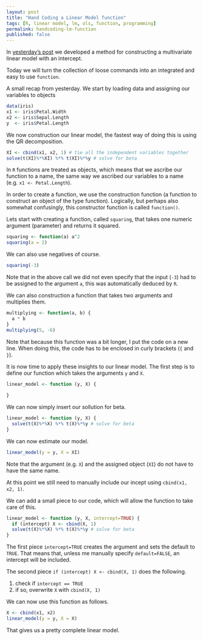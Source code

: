 ```yaml
---
layout: post
title: "Hand Coding a Linear Model function"
tags: [R, linear model, lm, ols, function, programming]
permalink: handcoding-lm-function
published: false
---
```


In [yesterday's post](/handcoding-lm) we developed a method for constructing a multivariate linear model with an intercept.

Today we will turn the collection of loose commands into an integrated and easy to use `function`.

A small recap from yesterday. We start by loading data and assigning our variables to objects

```r
data(iris)
x1 <- iris$Petal.Width
x2 <- iris$Sepal.Length
y  <- iris$Petal.Length
```

We now construction our linear model, the fastest way of doing this is using the QR decomposition.

```r
XI <- cbind(x1, x2, 1) # tie all the independent variables together
solve(t(XI)%*%XI) %*% t(XI)%*%y # solve for beta
```

In `R` functions are treated as objects, which means that we ascribe our function to a name, the same way we ascribed our variables to a name (e.g. `x1 <- Petal.Length`).

In order to create a function, we use the construction function (a function to construct an object of the type function).
Logically, but perhaps also somewhat confusingly, this constructor function is called `function()`.

Lets start with creating a function, called `squaring`, that takes one numeric argument (parameter) and returns it squared.

```r
squaring <- function(a) a^2
squaring(a = 2)
```

We can also use negatives of course.

```r
squaring(-3)
```

Note that in the above call we did not even specify that the input (`-3`) had to be assigned to the argument `a`,
this was automatically deduced by `R`.

We can also construction a function that takes two arguments and multiplies them.

```r
multiplying <- function(a, b) {
  a * b
}
multiplying(5, -6)
```

Note that because this function was a bit longer, I put the code on a new line.
When doing this, the code has to be enclosed in curly brackets (`{` and `}`).

It is now time to apply these insights to our linear model. The first step is to define our function which takes the arguments `y` and `X`.

```r
linear_model <- function (y, X) {
  
}
```

We can now simply insert our sollution for beta.

```r
linear_model <- function (y, X) {
  solve(t(X)%*%X) %*% t(X)%*%y # solve for beta
}
```

We can now estimate our model.

```r
linear_model(y = y, X = XI)
```

Note that the argument (e.g. `X`) and the assigned object (`XI`) do not have to have the same name.

At this point we still need to manually include our incept using `cbind(x1, x2, 1)`.

We can add a small piece to our code, which will allow the function to take care of this.

```r
linear_model <- function (y, X, intercept=TRUE) {
  if (intercept) X <- cbind(X, 1)
  solve(t(X)%*%X) %*% t(X)%*%y # solve for beta
}
```

The first piece `intercept=TRUE` creates the argument and sets the default to `TRUE`.
That means that, unless me manually specify `default=FALSE`, an intercept will be included.

The second piece `if (intercept) X <- cbind(X, 1)` does the following.

1. check if `intercept == TRUE`
2. if so, overwrite `X` with `cbind(X, 1)`

We can now use this function as follows.

```r
X <- cbind(x1, x2)
linear_model(y = y, X = X)
```

That gives us a pretty complete linear model.
